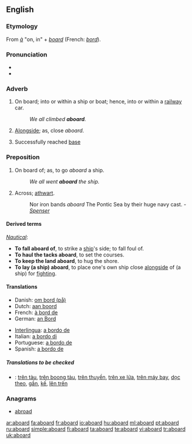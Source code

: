 ==English==

===Etymology===
From {{OF.}} ''[[à]]'' "on, in" + ''[[board]]'' (French: ''[[bord]]'').

===Pronunciation===
*{{IPA| [ə'bɔ:rd]}}
*{{audio|en-us-aboard.ogg|Audio (US)}}

===Adverb===
{{en-adv|-}}

# On board; into or within a ship or boat; hence, into or within a [[railway]] car.
#: ''We all climbed '''aboard'''.''
# [[alongside|Alongside]]; as, close ''aboard''.
# {{baseball}} Successfully reached [[base]]

===Preposition===
{{en-prep}}

# On board of; as, to go ''aboard'' a ship.
#: ''We all went '''aboard''' the ship.''
# {{obsolete}} Across; [[athwart]].
#:Nor iron bands ''aboard'' The Pontic Sea by their huge navy cast. - ''[[Spenser]]''

====Derived terms====
''[[Nautical]]'':
*'''To fall aboard of''', to strike a [[ship]]'s side; to fall foul of.
*'''To haul the tacks aboard''', to set the courses.
*'''To keep the land aboard''', to hug the shore.
*'''To lay (a ship) aboard''', to place one's own ship close [[alongside]] of (a ship) for [[fighting]].

====Translations====
{{trans-top|on board of}}
*Danish: [[om bord (på)]]
*Dutch: [[aan boord]]
*French: [[à bord de]]
*German: [[an Bord]]
{{trans-mid}}
*[[Interlingua]]: [[a bordo de]]
*Italian: [[a bordo di]]
*Portuguese: [[a bordo de]]
*Spanish: [[a bordo de]]
{{trans-bottom}}

=====Translations to be checked=====
{{checktrans}}
*{{ttbc|Vietnamese}}: [[trên tàu]], [[trên boong tàu]], [[trên thuyền]], [[trên xe lửa]], [[trên máy bay]], [[dọc theo]], [[gần]], [[kế]], [[lên trên]]

===Anagrams===
* [[abroad]]
[[ar:aboard]]
[[fa:aboard]]
[[fr:aboard]]
[[io:aboard]]
[[hu:aboard]]
[[ml:aboard]]
[[pt:aboard]]
[[ru:aboard]]
[[simple:aboard]]
[[fi:aboard]]
[[ta:aboard]]
[[te:aboard]]
[[vi:aboard]]
[[tr:aboard]]
[[uk:aboard]]